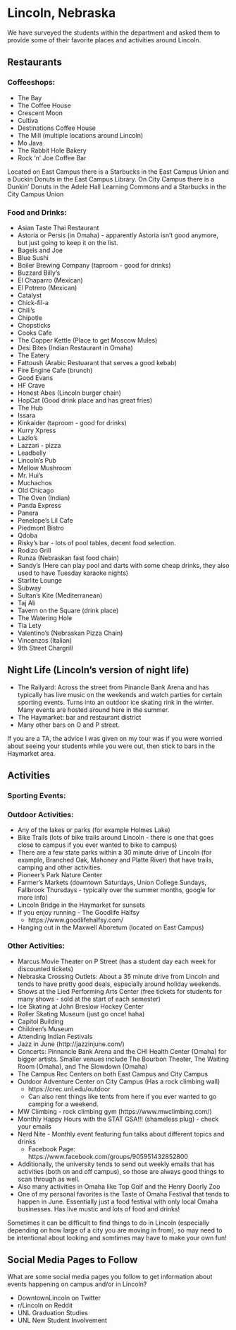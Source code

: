 # Lincoln, Nebraska {#lincoln-NE}

We have surveyed the students within the department and asked them to provide some of their favorite places and activities around Lincoln.

## Restaurants
### Coffeeshops:
- The Bay
- The Coffee House
- Crescent Moon
- Cultiva
- Destinations Coffee House
- The Mill (multiple locations around Lincoln)
- Mo Java
- The Rabbit Hole Bakery
- Rock 'n' Joe Coffee Bar

Located on East Campus there is a Starbucks in the East Campus Union and a Duckin Donuts in the East Campus Library. On City Campus there is a Dunkin' Donuts in the Adele Hall Learning Commons and a Starbucks in the City Campus Union


### Food and Drinks:
- Asian Taste Thai Restaurant
- Astoria or Persis (in Omaha) - apparently Astoria isn't good anymore, but just going to keep it on the list. 
- Bagels and Joe
- Blue Sushi
- Boiler Brewing Company (taproom - good for drinks)
- Buzzard Billy's
- El Chaparro (Mexican)
- El Potrero (Mexican)
- Catalyst
- Chick-fil-a
- Chili's
- Chipotle
- Chopsticks
- Cooks Cafe 
- The Copper Kettle (Place to get Moscow Mules)
- Desi Bites (Indian Restaurant in Omaha)
- The Eatery
- Fattoush (Arabic Restuarant that serves a good kebab)
- Fire Engine Cafe (brunch)
- Good Evans
- HF Crave
- Honest Abes (Lincoln burger chain)
- HopCat (Good drink place and has great fries)
- The Hub
- Issara
- Kinkaider (taproom - good for drinks)
- Kurry Xpress
- Lazlo's
- Lazzari - pizza
- Leadbelly
- Lincoln's Pub
- Mellow Mushroom
- Mr. Hui's
- Muchachos
- Old Chicago
- The Oven (Indian)
- Panda Express
- Panera
- Penelope's Lil Cafe
- Piedmont Bistro
- Qdoba
- Risky's bar - lots of pool tables, decent food selection.
- Rodizo Grill
- Runza (Nebraskan fast food chain)
- Sandy's (Here can play pool and darts with some cheap drinks, they also used to have Tuesday karaoke nights)
- Starlite Lounge
- Subway
- Sultan's Kite (Mediterranean)
- Taj Ali
- Tavern on the Square (drink place)
- The Watering Hole
- Tia Lety
- Valentino's (Nebraskan Pizza Chain)
- Vincenzos (Italian)
- 9th Street Chargrill

## Night Life (Lincoln's version of night life)
- The Railyard: Across the street from Pinancle Bank Arena and has typically has live music on the weekends and watch parties for certain sporting events. Turns into an outdoor ice skating rink in the winter. Many events are hosted around here in the summer. 
- The Haymarket: bar and restaurant district
- Many other bars on O and P street. 

If you are a TA, the advice I was given on my tour was if you were worried about seeing your students while you were out, then stick to bars in the Haymarket area. 

## Activities

### Sporting Events:
\begin{itemize}
\item Nebraska Cornhuskers
\begin{itemize}
\item Nebraska does not have any major league professional sports teams, so the locals tend to be pretty crazed for all things Huskers. I would not recommend trying to study on City Campus while there is a football game happening as there will be lots of people and no place to park
\item Most home sporting events at UNL are free. Since COVID, you still have to go through the ticket portal to reserve a ticket, but there's nothing to pay). This includes baseball, softball, track and field, gymnastics, women's basketball, women's soccer, and wrestling. Please see the athletic departments website (linked below) for a full list of sports and their schedules. Sometimes will give away free items, like tshirts. 
\item Football, Men's Basketball and Volleyball are the three sports that you have to have student season tickets for. Typically information for securing student tickets goes out during the spring semester before the next academic school year. If you are unable to secure student season tickets or don't want to commit to a full season, check out The Iron N Student Ticket Exchange Facebook group. This is a place where students can sell a single game ticket if they are unable to attend. The ticket tab on the athletic department website will lead you to the student ticket portal where you would need to create an account to buy tickets and accept transferred tickets from another student. I recommend trying to attend a football game or volleyball game at least once while you are here even if you aren't a huge sports fan. It is defintely a Nebraskan cultural experience and great for people-watching! The volleyball team is typically ranked within the top 10 nationally and won a national championship in 2017. The football team is just trying to have a winning season at this point, but the games are still fun to attend. 
\item Athletic Website: \href{https://huskers.com}{huskers.com}
\item Student Ticket Information: https://huskers.com/sports/2019/7/25/student-ticket-central.aspx
\end{itemize}
\item Lincoln Saltdogs: A member of the South Division of the American Association of Independent Professional Baseball (https://saltdogs.com/)
\item Omaha Stormchasers: Triple-A affliate of the Kansas City Royals. About a 45 minute drive from Campus but typically have fun theme nights. For Sunday home games you can sit in the grass for free if you bring 3 nonperishable Hyvee-labeled food items (https://www.milb.com/omaha/)
\item Union Omaha Soccer: Member of the USL League One, which is an United States Soccer Federation sanctioned Division III league. They won the USL League One championship in 2021 (https://www.unionomaha.com/).
\item Lincoln and Omaha also tend to host random sporting events throughout the year, so if you are interested be on the lookout for those. The Men's College World Series is held in Omaha each June, and even if you can't get into the game the beer gardens around the stadium can be fun. 
\end{itemize}

### Outdoor Activities: 
- Any of the lakes or parks (for example Holmes Lake)
- Bike Trails (lots of bike trails around Lincoln  - there is one that goes close to campus if you ever wanted to bike to campus)
- There are a few state parks within a 30 minute drive of Lincoln (for example, Branched Oak, Mahoney and Platte River) that have trails, camping and other activities. 
- Pioneer's Park Nature Center
- Farmer's Markets (downtown Saturdays, Union College Sundays, Fallbrook Thursdays - typically over the summer months, google for more info)
- Lincoln Bridge in the Haymarket for sunsets
- If you enjoy running - The Goodlife Halfsy
    - https://www.goodlifehalfsy.com/
- Hanging out in the Maxwell Aboretum (located on East Campus)

### Other Activities:
- Marcus Movie Theater on P Street (has a student day each week for discounted tickets)
- Nebraska Crossing Outlets: About a 35 minute drive from Lincoln and tends to have pretty good deals, especially around holiday weekends. 
- Shows at the Lied Performing Arts Center (free tickets for students for many shows - sold at the start of each semester)
- Ice Skating at John Breslow Hockey Center
- Roller Skating Museum (just go once! haha)
- Capitol Building
- Children's Museum
- Attending Indian Festivals
- Jazz in June (http://jazzinjune.com/)
- Concerts: Pinnancle Bank Arena and the CHI Health Center (Omaha) for bigger artists. Smaller venues include The Bourbon Theater, The Waiting Room (Omaha), and The Slowdown (Omaha)
- The Campus Rec Centers on both East Campus and City Campus
- Outdoor Adventure Center on City Campus (Has a rock climbing wall)
    - https://crec.unl.edu/outdoor
    - Can also rent things like tents from here if you ever wanted to go camping for a weekend. 
- MW Climbing - rock climbing gym (https://www.mwclimbing.com/)
- Monthly Happy Hours with the STAT GSA!!! (shameless plug) - check your emails
- Nerd Nite - Monthly event featuring fun talks about different topics and drinks
    - Facebook Page: https://www.facebook.com/groups/905951432852800
- Additionally, the university tends to send out weekly emails that has activities (both on and off campus), so those are always good things to scan through as well.
- Also many activities in Omaha like Top Golf and the Henry Doorly Zoo
- One of my personal favorites is the Taste of Omaha Festival that tends to happen in June. Essentially just a food festival with only local Omaha businesses. Has live mustic and lots of food and drinks!

Sometimes it can be difficult to find things to do in Lincoln (especially depending on how large of a city you are moving in from), so may need to be intentional about looking and somtimes may have to make your own fun!   


## Social Media Pages to Follow

What are some social media pages you follow to get information about events happening on campus and/or in Lincoln?

- DowntownLincoln on Twitter
- r/Lincoln on Reddit
- UNL Graduation Studies
- UNL New Student Involvement
